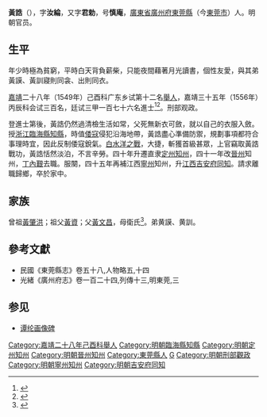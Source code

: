 {{明清人物信息框
| 姓名 = 黃誥
| 原名 =
| 圖片名稱= 
| 圖片大小 =
| 圖片說明 = 
| 最高職務 = 吉安府同知
| 國家 = 大明 
| 爵位 =
| 籍貫 = 廣東廣州府東莞縣
| 族裔 = 
| 字號 = 字汝綸，又字君勅，號慎庵
| 諡號 =
| 出生日期 = 甲申年二月二十一日
| 出生地點 = 
| 逝世日期 = 卒年不詳
| 逝世地點 = 
| 墓葬 =
| 配偶 = 娶方氏
| 親屬 = 
| 出身 =
* 嘉靖二十八年己酉科舉人
* 嘉靖三十五年丙辰科同進士出身
| 經歷 =
| 著作 =  
}}
'''黃誥'''（{{bd|1524年||？|catIdx=H黃}}），字'''汝綸'''，又字'''君勅'''，号'''慎庵'''，[[廣東省|廣東省]][[廣州府|廣州府]][[東莞縣|東莞縣]]（今[[東莞市|東莞市]]）人。明朝官员。

==生平==
年少時極為貧窮，平時白天背負薪柴，只能夜間藉著月光讀書，個性友愛，與其弟黃謨、黃訓寢則同衾、出則同衣。

[[嘉靖|嘉靖]]二十八年（1549年）己酉科广东乡试第十二名[[舉人|舉人]]，嘉靖三十五年（1556年）丙辰科会试三百名，廷试三甲一百七十六名進士<ref>{{Cite book|title=《皇明贡举考》卷五|author=[[张朝瑞|张朝瑞]]|publisher=《续修四库全书》史部第828册|year=|isbn=|location=|pages=}}</ref><ref>{{Cite book|title=贡举志五种 上|author=鲁小俊，江俊伟著|publisher=武汉大学出版社|year=2009|isbn=978-7-307-07043-1|location=武汉|pages=}}</ref>。刑部观政。

登進士第後，黃誥仍然過清檢生活如常，父死無新衣可斂，就以自己的衣服入斂。授[[浙江|浙江]][[臨海縣|臨海縣]][[知縣|知縣]]，時值[[倭寇|倭寇]]侵犯沿海地帶，黃誥盡心準備防禦，規劃事項都符合事理時宜，因此反制倭寇銳氣。[[白水洋之戰|白水洋之戰]]，大捷，斬獲首級甚眾，上官竊取黃誥戰功，黃誥恬然淡泊，不言辛勞。四十年升遷直隶[[定州|定州]][[知州|知州]]，四十一年改[[晉州|晉州]]知州，[[丁內艱|丁內艱]]去職。服闋，四十五年再補江西[[寧州|寧州]]知州，升[[江西|江西]][[吉安府|吉安府]][[同知|同知]]。請求離職歸鄉，卒於家中。

== 家族 ==
曾祖[[黃肇洪|黃肇洪]]；祖父[[黃資|黃資]]；父[[黃文昌|黃文昌]]，母衛氏<ref>{{Cite book|title=天一阁藏明代科举录选刊 登科录 点校本|author=龚延明主编|publisher=宁波出版社|year=2016|isbn=978-7-5526-2320-8|location=宁波|pages=|quote=《天一閣藏明代科舉錄選刊.登科錄》之《嘉靖三十五年丙辰科登科錄》}}</ref>。弟黄謨、黄訓。

== 參考文獻 ==
{{reflist}}
*民國《東莞縣志》卷五十八,人物略五,十四
*光緒《廣州府志》卷一百二十四,列傳十三,明東莞,三

== 参见 ==
*[[谭纶画像碑|谭纶画像碑]]

{{start box}}
{{s-off}}
{{s-before|[[蔡結|蔡結]]}}
{{s-title|明朝臨海縣知縣|1556年－1563年}}
{{s-after|[[胡價_(進士)|胡價]]}}
{{end box}}

{{嘉靖三十五年丙辰科殿試金榜}}

{{DEFAULTSORT:Huang黃}}
[[Category:嘉靖二十八年己酉科舉人|Category:嘉靖二十八年己酉科舉人]]
[[Category:明朝臨海縣知縣|Category:明朝臨海縣知縣]]
[[Category:明朝定州知州|Category:明朝定州知州]]
[[Category:明朝晉州知州|Category:明朝晉州知州]]
[[Category:東莞縣人|Category:東莞縣人]]
[[Category:黃姓|G]]
[[Category:明朝刑部觀政|Category:明朝刑部觀政]]
[[Category:明朝寧州知州|Category:明朝寧州知州]]
[[Category:明朝吉安府同知|Category:明朝吉安府同知]]